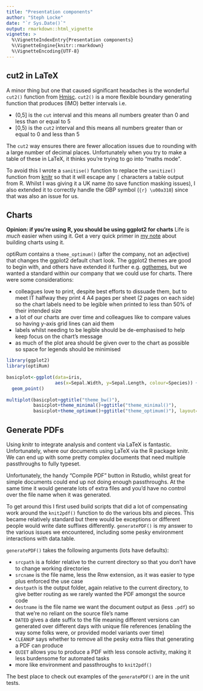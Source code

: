 ```yaml
---
title: "Presentation components"
author: "Steph Locke"
date: "`r Sys.Date()`"
output: rmarkdown::html_vignette
vignette: >
  %\VignetteIndexEntry{Presentation components}
  %\VignetteEngine{knitr::rmarkdown}
  %\VignetteEncoding{UTF-8}
---
```


## cut2 in LaTeX

A minor thing but one that caused significant headaches is the wonderful `cut2()` function from [Hmisc](http://cran.r-project.org/web/packages/Hmisc/index.html). `cut2()` is a more flexible boundary generating function that produces (IMO) better intervals i.e.


  - (0,5] is the `cut` interval and this means all numbers greater than 0 and less than or equal to 5
  - [0,5) is the `cut2` interval and this means all numbers greater than or equal to 0 and less than 5


The `cut2` way ensures there are fewer allocation issues due to rounding with a large number of decimal places. Unfortunately when you try to make a table of these in LaTeX, it thinks you're trying to go into "maths mode".

To avoid this I wrote a `sanitise()` function to replace the `sanitize()` function from [knitr](http://cran.r-project.org/web/packages/knitr/index.html) so that it will escape any `[` characters a table output from R. Whilst I was giving it a UK name (to save function masking issues), I also extended it to correctly handle the GBP symbol (```{r} \u00a310```) since that was also an issue for us.

## Charts

**Opinion: if you're using R, you should be using ggplot2 for charts**
Life is *much* easier when using it. Get a very quick primer in <a href="http://stephlocke.github.io/Rtraining/chartintro.html" target="_blank" title="Steph Locke explains gpplot2 basics">my note</a> about building charts using it.

optiRum contains a `theme_optimum()` (after the company, not an adjective) that changes the ggplot2 default chart look. The ggplot2 themes are good to begin with, and others have extended it further e.g. [ggthemes](http://cran.r-project.org/web/packages/ggthemes/index.html), but we wanted a standard within our company that we could use for charts.  There were some considerations:


  - colleagues love to print, despite best efforts to dissuade them, but to meet IT halfway they print 4 A4 pages per sheet (2 pages on each side) so the chart labels need to be legible when printed to less than 50% of their intended size
  - a lot of our charts are over time and colleagues like to compare values so having y-axis grid lines can aid them
  - labels whilst needing to be legible should be de-emphasised to help keep focus on the chart's message
  - as much of the plot area should be given over to the chart as possible so space for legends should be minimised
  
```r
library(ggplot2)
library(optiRum)
 
basicplot<-ggplot(data=iris, 
                  aes(x=Sepal.Width, y=Sepal.Length, colour=Species)) + 
  geom_point()
 
multiplot(basicplot+ggtitle("theme_bw()"), 
          basicplot+theme_minimal()+ggtitle("theme_minimal()"), 
          basicplot+theme_optimum()+ggtitle("theme_optimum()"), layout=matrix(1:3,nrow=3))
```

## Generate PDFs

Using knitr to integrate analysis and content via LaTeX is fantastic. Unfortunately, where our documents using LaTeX via the R package knitr. We can end up with some pretty complex documents that need multiple passthroughs to fully typeset.

Unfortunately, the handy "Compile PDF" button in Rstudio, whilst great for simple documents could end up not doing enough passthroughs. At the same time it would generate lots of extra files and you'd have no control over the file name when it was generated.

To get around this I first used build scripts that did a lot of compensating work around the `knit2pdf()` function to do the various bits and pieces. This became relatively standard but there would be exceptions or different people would write date suffixes differently. `generatePDF()` is my answer to the various issues we encountered, including some pesky environment interactions with data.table.

`generatePDF()` takes the following arguments (lots have defaults):


  - `srcpath` is a folder relative to the current directory so that you don't have to change working directories
  - `srcname` is the file name, less the Rnw extension, as it was easier to type plus enforced the use case
  - `destpath` is the output folder, again relative to the current directory, to give better routing as we rarely wanted the PDF amongst the source code
  - `destname` is the file name we want the document output as  (less `.pdf`) so that we're no reliant on the source file's name
  - `DATED` gives a date suffix to the file meaning different versions can generated over different days with unique file references (enabling the way some folks were, or provided model variants over time)
  - `CLEANUP` says whether to remove all the pesky extra files that generating a PDF can produce
  - `QUIET` allows you to produce a PDF with less console activity, making it less burdensome for automated tasks
  - more like environment and passthroughs to `knit2pdf()`

The best place to check out examples of the `generatePDF()` are in the unit tests.
